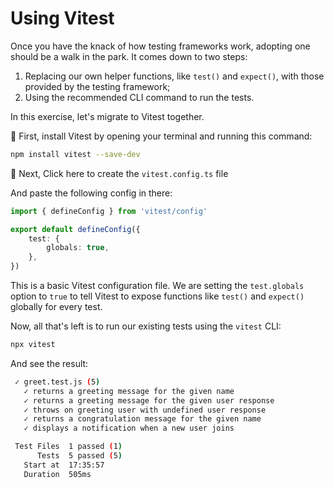 # Using Vitest

Once you have the knack of how testing frameworks work, adopting one should be a walk in the park. It comes down to two steps:

1. Replacing our own helper functions, like `test()` and `expect()`, with those provided by the testing framework;
1. Using the recommended CLI command to run the tests.

In this exercise, let's migrate to Vitest together.

🐨 First, install Vitest by opening your terminal and running this command:

```sh nonumber
npm install vitest --save-dev
```

🐨 Next, <InlineFile file="vitest.config.ts">Click here to create the `vitest.config.ts` file</InlineFile>

And paste the following config in there:

```ts filename=vitest.config.ts
import { defineConfig } from 'vitest/config'

export default defineConfig({
	test: {
		globals: true,
	},
})
```

This is a basic Vitest configuration file. We are setting the `test.globals` option to `true` to tell Vitest to expose functions like `test()` and `expect()` globally for every test.

Now, all that's left is to run our existing tests using the `vitest` CLI:

```sh nonumber
npx vitest
```

And see the result:

```sh nonumber nocopy
 ✓ greet.test.js (5)
   ✓ returns a greeting message for the given name
   ✓ returns a greeting message for the given user response
   ✓ throws on greeting user with undefined user response
   ✓ returns a congratulation message for the given name
   ✓ displays a notification when a new user joins

 Test Files  1 passed (1)
      Tests  5 passed (5)
   Start at  17:35:57
   Duration  505ms
```
